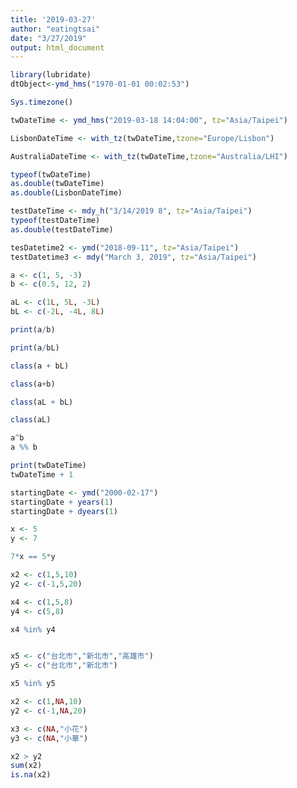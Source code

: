 ```yaml
---
title: '2019-03-27'
author: "eatingtsai"
date: "3/27/2019"
output: html_document
---
```


```r
library(lubridate)
dtObject<-ymd_hms("1970-01-01 00:02:53") 
```
```r
Sys.timezone()
```


```r
twDateTime <- ymd_hms("2019-03-18 14:04:00", tz="Asia/Taipei")

LisbonDateTime <- with_tz(twDateTime,tzone="Europe/Lisbon")

AustraliaDateTime <- with_tz(twDateTime,tzone="Australia/LHI")
```

```r
typeof(twDateTime)
as.double(twDateTime)
as.double(LisbonDateTime)
```

```r
testDateTime <- mdy_h("3/14/2019 8", tz="Asia/Taipei")
typeof(testDateTime)
as.double(testDateTime)
```

```r
tesDatetime2 <- ymd("2018-09-11", tz="Asia/Taipei")
testDatetime3 <- mdy("March 3, 2019", tz="Asia/Taipei")
```

```r
a <- c(1, 5, -3)
b <- c(0.5, 12, 2)

aL <- c(1L, 5L, -3L)
bL <- c(-2L, -4L, 8L)

print(a/b)

print(a/bL)

class(a + bL)

class(a+b)

class(aL + bL)

class(aL)

a^b
a %% b
```

```r
print(twDateTime)
twDateTime + 1
```

```r
startingDate <- ymd("2000-02-17")
startingDate + years(1)
startingDate + dyears(1)
```

```r
x <- 5
y <- 7

7*x == 5*y

x2 <- c(1,5,10)
y2 <- c(-1,5,20)
```

```r
x4 <- c(1,5,8)
y4 <- c(5,8)

x4 %in% y4


x5 <- c("台北市","新北市","高雄市")
y5 <- c("台北市","新北市")

x5 %in% y5
```


```r
x2 <- c(1,NA,10)
y2 <- c(-1,NA,20)

x3 <- c(NA,"小花")
y3 <- c(NA,"小華")

x2 > y2
sum(x2)
is.na(x2)
```


